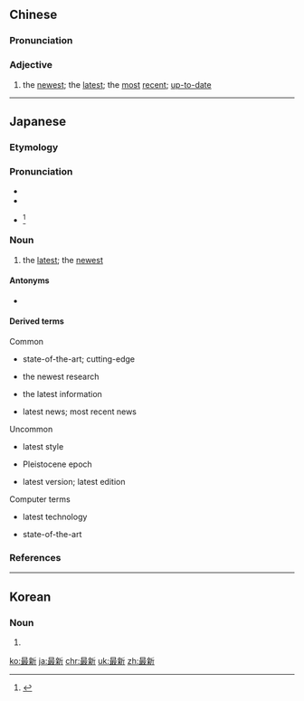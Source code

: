 ==Chinese==
{{zh-forms}}

===Pronunciation===
{{zh-pron
|m=zuìxīn
|c=zeoi3 san1
|cat=a
}}

===Adjective===
{{zh-adj}}

# the [[newest]]; the [[latest]]; the [[most]] [[recent]]; [[up-to-date]] {{gloss|when used as an attributive}}

----

==Japanese==
{{ja-kanjitab|さい|しん|yomi=on}}

===Etymology===
{{prefix|最|新|lang=ja|tr1=sai|t1=most|tr2=shin|t2=new|sort=しん}}

===Pronunciation===
* {{l|ja|sc=Latn|音読み|On'yomi}}
* {{IPA|lang=ja|[sa̠.i.ɕi.ŋ]}}
* {{ja-accent-common|h|サ|イシン}}<ref>{{R:NHK Hatsuon}}</ref>

===Noun===
{{ja-noun|さいしん}}

# the [[latest]]; the [[newest]]
#: {{ja-usex|最新のファッション|さいしん の ファッション|the latest fashion}}

====Antonyms====
* {{ja-r|最古|さいこ}}

====Derived terms====
{{der-top}}
Common
* {{ja-l|最新鋭|さいしんえい|saishin'ei}} state-of-the-art; cutting-edge
* {{ja-l|最新研究|さいしんけんきゅう|saishinkenkyū}} the newest research
* {{ja-l|最新情報|さいしんじょうほう|saishinjōhō}} the latest information
* {{ja-l|最新ニュース|しゃいしんニュース|saishin'nyūsu}} latest news; most recent news

Uncommon
* {{ja-l|最新式|さいしんしき|saishinshiki}} latest style
* {{ja-l|最新世|さいしんせい|saishinsei}} Pleistocene epoch
* {{ja-l|最新版|さいしんばん|saishinban}} latest version; latest edition

{{der-mid}}
Computer terms
* {{ja-l|最新技術|さいしんぎじゅつ|saishingijutsu}} latest technology
* {{ja-l|最新の技術を結集した|さいしんのぎじゅつをけっしゅうした|saishin no gijutsu o kesshū shita}} state-of-the-art
{{der-bottom}}

===References===
<references/>

----

==Korean==
{{ko-hanjatab}}

===Noun===
{{ko-noun|hangeul=최신}}

# {{hanja form of|최신|latest}}

[[ko:最新]]
[[ja:最新]]
[[chr:最新]]
[[uk:最新]]
[[zh:最新]]